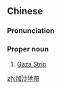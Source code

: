 ==Chinese==
{{zh-forms|s=加沙地带|type=22}}

===Pronunciation===
{{zh-pron
|m=Jiāshā dìdài
|cat=pn
}}

===Proper noun===
{{zh-proper noun}}

# [[Gaza Strip]]

[[zh:加沙地帶]]